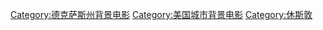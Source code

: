 [[Category:德克萨斯州背景电影|Category:德克萨斯州背景电影]]
[[Category:美国城市背景电影|Category:美国城市背景电影]]
[[Category:休斯敦|Category:休斯敦]]